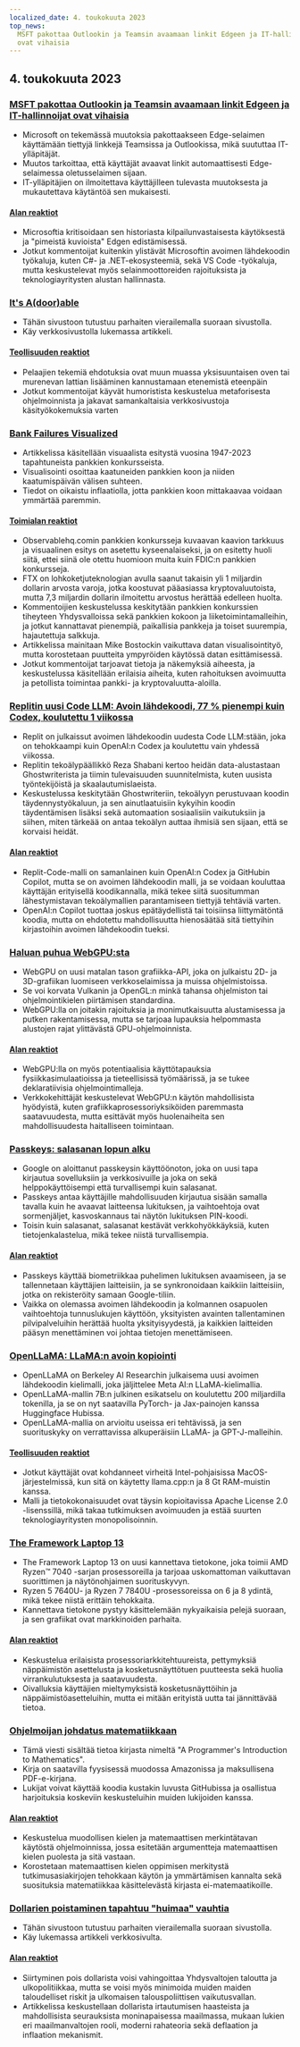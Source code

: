 ```yaml
---
localized_date: 4. toukokuuta 2023
top_news:
  MSFT pakottaa Outlookin ja Teamsin avaamaan linkit Edgeen ja IT-hallinnoijat
  ovat vihaisia
---
```




<CallToAction />

<Steps>

## 4. toukokuuta 2023

### [MSFT pakottaa Outlookin ja Teamsin avaamaan linkit Edgeen ja IT-hallinnoijat ovat vihaisia](https://www.theverge.com/2023/5/3/23709297/microsoft-edge-force-outlook-teams-web-links-open)

- Microsoft on tekemässä muutoksia pakottaakseen Edge-selaimen käyttämään tiettyjä linkkejä Teamsissa ja Outlookissa, mikä suututtaa IT-ylläpitäjät.
- Muutos tarkoittaa, että käyttäjät avaavat linkit automaattisesti Edge-selaimessa oletusselaimen sijaan.
- IT-ylläpitäjien on ilmoitettava käyttäjilleen tulevasta muutoksesta ja mukautettava käytäntöä sen mukaisesti.

#### [Alan reaktiot](http://news.ycombinator.com/item?id=35800158)

- Microsoftia kritisoidaan sen historiasta kilpailunvastaisesta käytöksestä ja "pimeistä kuvioista" Edgen edistämisessä.
- Jotkut kommentoijat kuitenkin ylistävät Microsoftin avoimen lähdekoodin työkaluja, kuten C#- ja .NET-ekosysteemiä, sekä VS Code -työkaluja, mutta keskustelevat myös selainmoottoreiden rajoituksista ja teknologiayritysten alustan hallinnasta.

### [It's A(door)able](https://ncase.me/door/)

- Tähän sivustoon tutustuu parhaiten vierailemalla suoraan sivustolla.
- Käy verkkosivustolla lukemassa artikkeli.

#### [Teollisuuden reaktiot](http://news.ycombinator.com/item?id=35800492)

- Pelaajien tekemiä ehdotuksia ovat muun muassa yksisuuntaisen oven tai murenevan lattian lisääminen kannustamaan etenemistä eteenpäin
- Jotkut kommentoijat käyvät humoristista keskustelua metaforisesta ohjelmoinnista ja jakavat samankaltaisia verkkosivustoja käsityökokemuksia varten

### [Bank Failures Visualized](https://observablehq.com/@mbostock/bank-failures)

- Artikkelissa käsitellään visuaalista esitystä vuosina 1947-2023 tapahtuneista pankkien konkursseista.
- Visualisointi osoittaa kaatuneiden pankkien koon ja niiden kaatumispäivän välisen suhteen.
- Tiedot on oikaistu inflaatiolla, jotta pankkien koon mittakaavaa voidaan ymmärtää paremmin.

#### [Toimialan reaktiot](http://news.ycombinator.com/item?id=35795975)

- Observablehq.comin pankkien konkursseja kuvaavan kaavion tarkkuus ja visuaalinen esitys on asetettu kyseenalaiseksi, ja on esitetty huoli siitä, ettei siinä ole otettu huomioon muita kuin FDIC:n pankkien konkursseja.
- FTX on lohkoketjuteknologian avulla saanut takaisin yli 1 miljardin dollarin arvosta varoja, jotka koostuvat pääasiassa kryptovaluutoista, mutta 7,3 miljardin dollarin ilmoitettu arvostus herättää edelleen huolta.
- Kommentoijien keskustelussa keskitytään pankkien konkurssien tiheyteen Yhdysvalloissa sekä pankkien kokoon ja liiketoimintamalleihin, ja jotkut kannattavat pienempiä, paikallisia pankkeja ja toiset suurempia, hajautettuja salkkuja.
- Artikkelissa mainitaan Mike Bostockin vaikuttava datan visualisointityö, mutta korostetaan puutteita ympyröiden käytössä datan esittämisessä.
- Jotkut kommentoijat tarjoavat tietoja ja näkemyksiä aiheesta, ja keskustelussa käsitellään erilaisia aiheita, kuten rahoituksen avoimuutta ja petollista toimintaa pankki- ja kryptovaluutta-aloilla.

### [Replitin uusi Code LLM: Avoin lähdekoodi, 77 % pienempi kuin Codex, koulutettu 1 viikossa](https://www.latent.space/p/reza-shabani#details)

- Replit on julkaissut avoimen lähdekoodin uudesta Code LLM:stään, joka on tehokkaampi kuin OpenAI:n Codex ja koulutettu vain yhdessä viikossa.
- Replitin tekoälypäällikkö Reza Shabani kertoo heidän data-alustastaan Ghostwriterista ja tiimin tulevaisuuden suunnitelmista, kuten uusista työntekijöistä ja skaalautumislaeista.
- Keskustelussa keskitytään Ghostwriteriin, tekoälyyn perustuvaan koodin täydennystyökaluun, ja sen ainutlaatuisiin kykyihin koodin täydentämisen lisäksi sekä automaation sosiaalisiin vaikutuksiin ja siihen, miten tärkeää on antaa tekoälyn auttaa ihmisiä sen sijaan, että se korvaisi heidät.

#### [Alan reaktiot](http://news.ycombinator.com/item?id=35803435)

- Replit-Code-malli on samanlainen kuin OpenAI:n Codex ja GitHubin Copilot, mutta se on avoimen lähdekoodin malli, ja se voidaan kouluttaa käyttäjän erityisellä koodikannalla, mikä tekee siitä suositumman lähestymistavan tekoälymallien parantamiseen tiettyjä tehtäviä varten.
- OpenAI:n Copilot tuottaa joskus epätäydellistä tai toisiinsa liittymätöntä koodia, mutta on ehdotettu mahdollisuutta hienosäätää sitä tiettyihin kirjastoihin avoimen lähdekoodin tueksi.

### [Haluan puhua WebGPU:sta](https://cohost.org/mcc/post/1406157-i-want-to-talk-about-webgpu)

- WebGPU on uusi matalan tason grafiikka-API, joka on julkaistu 2D- ja 3D-grafiikan luomiseen verkkoselaimissa ja muissa ohjelmistoissa.
- Se voi korvata Vulkanin ja OpenGL:n minkä tahansa ohjelmiston tai ohjelmointikielen piirtämisen standardina.
- WebGPU:lla on joitakin rajoituksia ja monimutkaisuutta alustamisessa ja putken rakentamisessa, mutta se tarjoaa lupauksia helpommasta alustojen rajat ylittävästä GPU-ohjelmoinnista.

#### [Alan reaktiot](http://news.ycombinator.com/item?id=35800988)

- WebGPU:lla on myös potentiaalisia käyttötapauksia fysiikkasimulaatioissa ja tieteellisissä työmäärissä, ja se tukee deklaratiivisia ohjelmointimalleja.
- Verkkokehittäjät keskustelevat WebGPU:n käytön mahdollisista hyödyistä, kuten grafiikkaprosessoriyksiköiden paremmasta saatavuudesta, mutta esittävät myös huolenaiheita sen mahdollisuudesta haitalliseen toimintaan.

### [Passkeys: salasanan lopun alku](https://blog.google/technology/safety-security/the-beginning-of-the-end-of-the-password/)

- Google on aloittanut passkeysin käyttöönoton, joka on uusi tapa kirjautua sovelluksiin ja verkkosivuille ja joka on sekä helppokäyttöisempi että turvallisempi kuin salasanat.
- Passkeys antaa käyttäjille mahdollisuuden kirjautua sisään samalla tavalla kuin he avaavat laitteensa lukituksen, ja vaihtoehtoja ovat sormenjäljet, kasvoskannaus tai näytön lukituksen PIN-koodi.
- Toisin kuin salasanat, salasanat kestävät verkkohyökkäyksiä, kuten tietojenkalastelua, mikä tekee niistä turvallisempia.

#### [Alan reaktiot](http://news.ycombinator.com/item?id=35801392)

- Passkeys käyttää biometriikkaa puhelimen lukituksen avaamiseen, ja se tallennetaan käyttäjien laitteisiin, ja se synkronoidaan kaikkiin laitteisiin, jotka on rekisteröity samaan Google-tiliin.
- Vaikka on olemassa avoimen lähdekoodin ja kolmannen osapuolen vaihtoehtoja tunnuslukujen käyttöön, yksityisten avainten tallentaminen pilvipalveluihin herättää huolta yksityisyydestä, ja kaikkien laitteiden pääsyn menettäminen voi johtaa tietojen menettämiseen.

### [OpenLLaMA: LLaMA:n avoin kopiointi](https://github.com/openlm-research/open_llama)

- OpenLLaMA on Berkeley AI Researchin julkaisema uusi avoimen lähdekoodin kielimalli, joka jäljittelee Meta AI:n LLaMA-kielimallia.
- OpenLLaMA-mallin 7B:n julkinen esikatselu on koulutettu 200 miljardilla tokenilla, ja se on nyt saatavilla PyTorch- ja Jax-painojen kanssa Huggingface Hubissa.
- OpenLLaMA-mallia on arvioitu useissa eri tehtävissä, ja sen suorituskyky on verrattavissa alkuperäisiin LLaMA- ja GPT-J-malleihin.

#### [Teollisuuden reaktiot](http://news.ycombinator.com/item?id=35798888)

- Jotkut käyttäjät ovat kohdanneet virheitä Intel-pohjaisissa MacOS-järjestelmissä, kun sitä on käytetty llama.cpp:n ja 8 Gt RAM-muistin kanssa.
- Malli ja tietokokonaisuudet ovat täysin kopioitavissa Apache License 2.0 -lisenssillä, mikä takaa tutkimuksen avoimuuden ja estää suurten teknologiayritysten monopolisoinnin.

### [The Framework Laptop 13](https://frame.work/blog/announcing-the-framework-laptop-13-powered-by-amd-ryzen)

- The Framework Laptop 13 on uusi kannettava tietokone, joka toimii AMD Ryzen™ 7040 -sarjan prosessoreilla ja tarjoaa uskomattoman vaikuttavan suorittimen ja näytönohjaimen suorituskyvyn.
- Ryzen 5 7640U- ja Ryzen 7 7840U -prosessoreissa on 6 ja 8 ydintä, mikä tekee niistä erittäin tehokkaita.
- Kannettava tietokone pystyy käsittelemään nykyaikaisia pelejä suoraan, ja sen grafiikat ovat markkinoiden parhaita.

#### [Alan reaktiot](http://news.ycombinator.com/item?id=35802210)

- Keskustelua erilaisista prosessoriarkkitehtuureista, pettymyksiä näppäimistön asettelusta ja kosketusnäyttötuen puutteesta sekä huolia virrankulutuksesta ja saatavuudesta.
- Oivalluksia käyttäjien mieltymyksistä kosketusnäyttöihin ja näppäimistöasetteluihin, mutta ei mitään erityistä uutta tai jännittävää tietoa.

### [Ohjelmoijan johdatus matematiikkaan](https://pimbook.org)

- Tämä viesti sisältää tietoa kirjasta nimeltä "A Programmer's Introduction to Mathematics".
- Kirja on saatavilla fyysisessä muodossa Amazonissa ja maksullisena PDF-e-kirjana.
- Lukijat voivat käyttää koodia kustakin luvusta GitHubissa ja osallistua harjoituksia koskeviin keskusteluihin muiden lukijoiden kanssa.

#### [Alan reaktiot](http://news.ycombinator.com/item?id=35800136)

- Keskustelua muodollisen kielen ja matemaattisen merkintätavan käytöstä ohjelmoinnissa, jossa esitetään argumentteja matemaattisen kielen puolesta ja sitä vastaan.
- Korostetaan matemaattisen kielen oppimisen merkitystä tutkimusasiakirjojen tehokkaan käytön ja ymmärtämisen kannalta sekä suosituksia matematiikkaa käsittelevästä kirjasta ei-matemaatikoille.

### [Dollarien poistaminen tapahtuu "huimaa" vauhtia](https://www.bloomberg.com/news/articles/2023-04-18/de-dollarization-is-happening-at-a-stunning-pace-jen-says)

- Tähän sivustoon tutustuu parhaiten vierailemalla suoraan sivustolla.
- Käy lukemassa artikkeli verkkosivulta.

#### [Alan reaktiot](http://news.ycombinator.com/item?id=35796915)

- Siirtyminen pois dollarista voisi vahingoittaa Yhdysvaltojen taloutta ja ulkopolitiikkaa, mutta se voisi myös minimoida muiden maiden taloudelliset riskit ja ulkomaisen talouspoliittisen vaikutusvallan.
- Artikkelissa keskustellaan dollarista irtautumisen haasteista ja mahdollisista seurauksista moninapaisessa maailmassa, mukaan lukien eri maailmanvaltojen rooli, moderni rahateoria sekä deflaation ja inflaation mekanismit.

</Steps>
